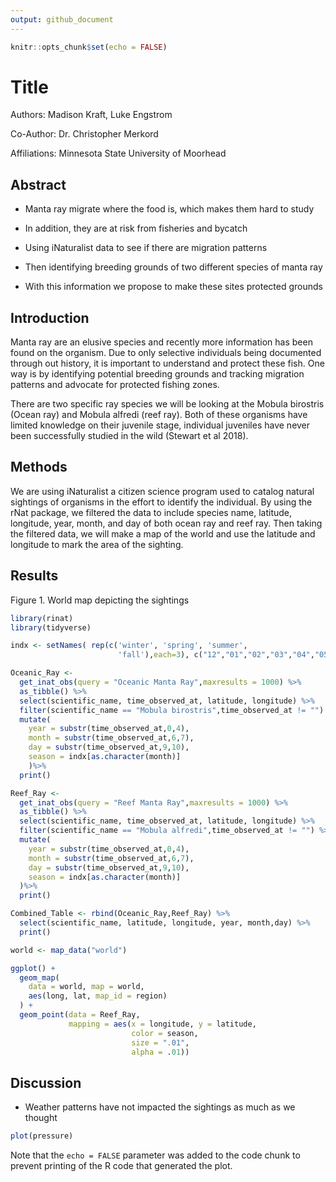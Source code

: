 ```yaml
---
output: github_document
---
```


```r
knitr::opts_chunk$set(echo = FALSE)
```

# Title

Authors: Madison Kraft, Luke Engstrom

Co-Author: Dr. Christopher Merkord

Affiliations: Minnesota State University of Moorhead

## Abstract

-   Manta ray migrate where the food is, which makes them hard to study

-   In addition, they are at risk from fisheries and bycatch

-   Using iNaturalist data to see if there are migration patterns

-   Then identifying breeding grounds of two different species of manta ray

-   With this information we propose to make these sites protected grounds

## Introduction

Manta ray are an elusive species and recently more information has been found on the organism. Due to only selective individuals being documented through out history, it is important to understand and protect these fish. One way is by identifying potential breeding grounds and tracking migration patterns and advocate for protected fishing zones.

There are two specific ray species we will be looking at the Mobula birostris (Ocean ray) and Mobula alfredi (reef ray). Both of these organisms have limited knowledge on their juvenile stage, individual juveniles have never been successfully studied in the wild (Stewart et al 2018).

## Methods

We are using iNaturalist a citizen science program used to catalog natural sightings of organisms in the effort to identify the individual. By using the rNat package, we filtered the data to include species name, latitude, longitude, year, month, and day of both ocean ray and reef ray. Then taking the filtered data, we will make a map of the world and use the latitude and longitude to mark the area of the sighting.

## Results

Figure 1. World map depicting the sightings

```r
library(rinat)
library(tidyverse)

indx <- setNames( rep(c('winter', 'spring', 'summer',
                        'fall'),each=3), c("12","01","02","03","04","05","06","07","08","09","10","11"))

Oceanic_Ray <- 
  get_inat_obs(query = "Oceanic Manta Ray",maxresults = 1000) %>% 
  as_tibble() %>% 
  select(scientific_name, time_observed_at, latitude, longitude) %>% 
  filter(scientific_name == "Mobula birostris",time_observed_at != "") %>% 
  mutate(
    year = substr(time_observed_at,0,4),
    month = substr(time_observed_at,6,7),
    day = substr(time_observed_at,9,10),
    season = indx[as.character(month)]
    )%>% 
  print()

Reef_Ray <- 
  get_inat_obs(query = "Reef Manta Ray",maxresults = 1000) %>% 
  as_tibble() %>% 
  select(scientific_name, time_observed_at, latitude, longitude) %>% 
  filter(scientific_name == "Mobula alfredi",time_observed_at != "") %>% 
  mutate(
    year = substr(time_observed_at,0,4),
    month = substr(time_observed_at,6,7),
    day = substr(time_observed_at,9,10),
    season = indx[as.character(month)]
  )%>% 
  print()

Combined_Table <- rbind(Oceanic_Ray,Reef_Ray) %>% 
  select(scientific_name, latitude, longitude, year, month,day) %>% 
  print()

world <- map_data("world")

ggplot() +
  geom_map(
    data = world, map = world,
    aes(long, lat, map_id = region)
  ) +
  geom_point(data = Reef_Ray,
             mapping = aes(x = longitude, y = latitude,
                           color = season,
                           size = ".01",
                           alpha = .01))
```

## Discussion

-   Weather patterns have not impacted the sightings as much as we thought

```r
plot(pressure)
```

Note that the `echo = FALSE` parameter was added to the code chunk to prevent printing of the R code that generated the plot.
